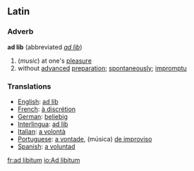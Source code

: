 == Latin==
===Adverb===
{{wikipedia}}
'''ad lib'''  (abbreviated ''[[ad lib]]'')
#(''music'') at one's [[pleasure]]
# without [[advance]]d [[preparation]]; [[spontaneously]]; [[impromptu]]
 
=== Translations === 
*[[English]]: [[ad lib]]
*[[French]]: [[à discrétion]] 
*[[German]]: [[beliebig]] 
*[[Interlingua]]: [[ad lib]] 
*[[Italian]]: [[a volontà]] 
*[[Portuguese]]: [[a vontade]], (música) [[de improviso]]
*[[Spanish]]: [[a voluntad]]

[[fr:ad libitum]]
[[io:Ad libitum]]